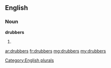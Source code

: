 ==English==

===Noun===
'''drubbers'''

# {{plural of|drubber}}

[[Category:English plurals]]

[[ar:drubbers]]
[[fr:drubbers]]
[[mg:drubbers]]
[[my:drubbers]]